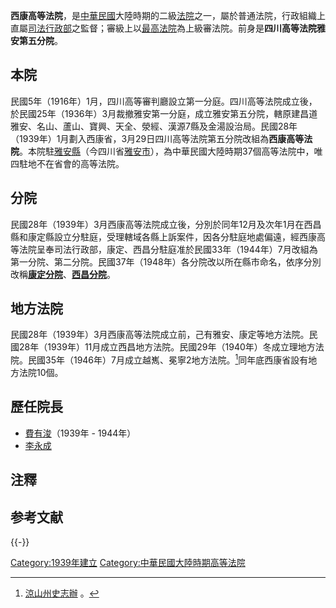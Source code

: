 '''西康高等法院'''，是[[中華民國|中華民國]]大陸時期的二級[[法院|法院]]之一，屬於普通法院，行政組織上直屬[[司法行政部|司法行政部]]之監督；審級上以[[中華民國最高法院|最高法院]]為上級審法院。前身是'''四川高等法院雅安第五分院'''。

== 本院 ==
民國5年（1916年）1月，四川高等審判廳設立第一分庭。四川高等法院成立後，於民國25年（1936年）3月裁撤雅安第一分庭，成立雅安第五分院，轄原建昌道雅安、名山、蘆山、寶興、天全、滎經、漢源7縣及金湯設治局。民國28年（1939年）1月劃入西康省，3月29日四川高等法院第五分院改組為'''西康高等法院'''。本院駐[[雅安縣|雅安縣]]（今四川省[[雅安市|雅安市]]），為中華民國大陸時期37個高等法院中，唯四駐地不在省會的高等法院{{efn|另二個是[[安徽高等法院|安徽高等法院]]，駐[[懷寧縣|懷寧縣]]（省會[[合肥|合肥]]）；[[廣西高等法院|廣西高等法院]]，駐[[邕寧縣|邕寧縣]]（省會[[桂林|桂林]]）；[[吉林高等法院|吉林高等法院]]，駐長春市（省會[[吉林市|吉林市]]）。}}。

== 分院 ==
民國28年（1939年）3月西康高等法院成立後，分別於同年12月及次年1月在西昌縣和康定縣設立分駐庭，受理轄域各縣上訴案件，因各分駐庭地處偏遠，經西康高等法院呈奉司法行政部，康定、西昌分駐庭准於民國33年（1944年）7月改組為第一分院、第二分院。民國37年（1948年）各分院改以所在縣市命名，依序分別改稱'''[[西康高等法院康定分院|康定分院]]'''、'''[[西康高等法院西昌分院|西昌分院]]'''。

== 地方法院 ==
民國28年（1939年）3月西康高等法院成立前，己有雅安、康定等地方法院。民國28年（1939年）11月成立西昌地方法院。民國29年（1940年）冬成立理地方法院。民國35年（1946年）7月成立越嶲、冕寧2地方法院。<ref>[http://szb.lsz.gov.cn/read.aspx?id=23351 涼山州史志辦] {{Wayback|url=http://szb.lsz.gov.cn/read.aspx?id=23351 |date=20140102191828 }}。</ref>同年底西康省設有地方法院10個。

== 歷任院長 ==
*[[費有浚|費有浚]]（1939年 - 1944年）
*[[李永成|李永成]]

== 注釋 ==
{{notelist|iger=}}

== 参考文献 ==
{{Reflist|1}}

{{-}}
{{s-start}}
{{s-before|{{Flagicon|ROC}} [[四川高等法院雅安第五分院|四川高等法院雅安第五分院]]}}
{{s-title|rows=1|{{Flagicon|ROC}} [[西康省|西康省]]最高地方[[审判機構|审判機構]]}}
{{s-after|{{Flagicon|PRC}} [[西康省人民法院|西康省人民法院]]}}
{{s-end}}

[[Category:1939年建立|Category:1939年建立]]
[[Category:中華民國大陸時期高等法院|Category:中華民國大陸時期高等法院]]